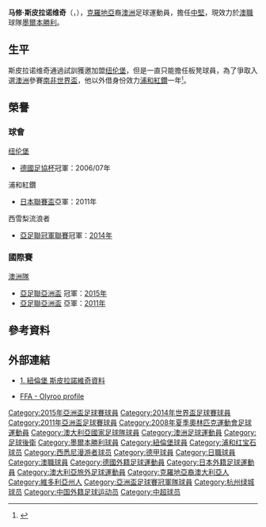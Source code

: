 {{noteta
|G1=足球|G2=ALeague|G3=JLeague
|1=zh-hans:马修;zh-hk:馬菲;zh-tw:馬修;
|2=zh-hans:斯皮拉诺维奇;zh-hk:史柏拉洛域;zh-mo:沙比蘭洛域;zh-tw:斯皮拉諾維奇;
}}
{{Football player infobox
| playername = 马修·斯皮拉诺维奇<br>Matthew Špiranović
| fullname = Matthew Thomas Špiranović<ref name="fifadata.com">{{cite news
| title = 2014 FIFA World Cup Brazil: List of Players
| url = http://www.fifadata.com/document/fwc/2014/pdf/fwc_2014_squadlists.pdf
| publisher = FIFA
| format = PDF
| page = 3
| date = 11 June 2014
| accessdate = 11 June 2014
| archive-date = 2015-06-11
| archive-url = https://web.archive.org/web/20150611133541/http://www.uefa.com/uefachampionsleague/news/newsid%3D2255077.html
| dead-url = no
}}</ref>
| image =Matthew Spiranovic 2.jpg
| image_size  = 250px
| dateofbirth = {{birth date and age|1988|6|27}}
| cityofbirth = [[吉朗|吉朗]]
| countryofbirth = [[澳大利亚|澳大利亚]]
| height = {{height|m=1.92}}<ref>{{cite web | url = http://www.wswanderersfc.com.au/player/matthew-spiranovic/qx49eifhqz21x3toe6otcxgh | title = Matthew Spiranovic | publisher = wswanderersfc.com.au | accessdate = 24 November 2014 | deadurl = yes | archiveurl = https://web.archive.org/web/20150312202256/http://www.wswanderersfc.com.au/player/matthew-spiranovic/qx49eifhqz21x3toe6otcxgh | archivedate = 2015年3月12日 }}</ref><ref>{{cite web | url = http://www.fifa.com/worldcup/players/player=229051/index.html | title = Matthew SPIRANOVIC | publisher = FIFA.com | accessdate = 24 November 2014 | archive-date = 2014-12-31 | archive-url = https://web.archive.org/web/20141231052906/http://www.fifa.com/worldcup/players/player=229051/index.html | dead-url = no }}</ref><ref name="fifadata.com" />
| currentclub = [[墨尔本胜利足球俱乐部|墨爾本勝利]]
| clubnumber = 5
| position = [[中堅|中堅]]、[[中場|正中場]]
| youthyears = <br><br>{{0}}{{0}}{{0}}{{0}}-2004<br>2004-2005<br>2005<br>2006<br>2007
| youthclubs = 北吉朗勇士<br>凱勒公園<br>{{tsl|en|Melbourne Knights||墨爾本騎士}}<br>{{tsl|en|Victorian Institute of Sport||維多利亞體育學院}}<br>[[墨爾本勝利足球俱樂部|墨爾本勝利]]<br>{{tsl|en|Australian Institute of Sport - Football (soccer)||澳洲體育學院}}<br>[[紐倫堡足球會|紐倫堡]]
| years = 2004<br />2005<br />2006-2011<br />2009 <br />2010<br />2011-2012<br />2012-2013<br />2013-2015<br />2015-2017<br />2018-2019<br />2021-
| clubs = 北吉朗勇士<br />[[墨爾本勝利足球俱樂部|墨爾本勝利]]<br />[[纽伦堡足球俱乐部|纽伦堡]]<br />[[纽伦堡足球俱乐部|纽伦堡 II]]<br />→ [[浦和紅鑽|浦和紅鑽]]（租借）<br />[[浦和紅鑽|浦和紅鑽]]<br />[[多哈艾阿拉比體育俱樂部|艾阿拉]]<br />[[西雪梨流浪者足球俱樂部|西雪梨流浪者]]<br />[[杭州绿城|杭州绿城]]<br />[[珀斯光荣足球俱乐部|珀斯光輝]]<br />[[墨尔本胜利足球俱乐部|墨爾本勝利]]
| caps(goals) = {{0}}? (1)<br />{{0}}0 (0)<br />24 (0)<br />13 (2)<br />13 (1)<br />25 (0)<br />13 (2)<br />31 (1)<br />49 (1)<br />15 (0)<br />{{0}}9 (0)
| nationalyears = 2004-05<br>2006<br/>2007-08<br>2008-2019
| nationalteam =  {{flagicon|AUS}} 澳洲U17 <br> {{flagicon|AUS}} 澳洲U20 <br> {{flagicon|AUS}} 澳洲U23 <br> {{fb|AUS}}
| nationalcaps(goals) = 17 (1)<br>14 (0)<br>{{0}}8 (0)<br>36 (0)
| pcupdate = 2022年4月9日 7:39 (UTC)
| ntupdate = 2019年6月7日 10:56 (UTC)
}}

'''马修·斯皮拉诺维奇'''（{{lang-hr|'''Matthew Špiranović'''}}，{{bd|1988年|6月27日|||catIdx=Spiranovic}}），[[克羅地亞|克羅地亞]]裔[[澳洲|澳洲]]足球運動員，擔任[[中堅|中堅]]，現效力於[[澳職|澳職]]球隊[[墨尔本胜利足球俱乐部|墨爾本勝利]]。

==生平==
斯皮拉诺维奇通過試訓獲邀加盟[[纽伦堡足球俱乐部|纽伦堡]]，但是一直只能擔任板凳球員，為了爭取入選[[澳洲國家足球隊|澳洲]]參賽[[2010年世界盃足球賽|南非世界盃]]，他以外借身份效力[[浦和紅鑽|浦和紅鑽]]一年<small><ref>{{cite news |language=zh-hans |url=http://www.dfo.cn/dfo/show.asp?id=10009 |title=斯皮拉诺维奇前往日本 黑金欣赏姆纳里 |publisher=德国足球在线 |date=2010-01-08 |accessdate=2010-01-08 }}{{dead link|date=2018年5月 |bot=InternetArchiveBot |fix-attempted=yes }}</ref></small>。

==榮譽==
===球會===
;[[纽伦堡足球俱乐部|纽伦堡]]
* [[德國足協杯|德國足協杯]]冠軍：2006/07年
;浦和紅鑽
* [[日本聯賽盃|日本聯賽盃]]亞軍：2011年
;西雪梨流浪者
* [[亞足聯冠軍聯賽|亞足聯冠軍聯賽]]冠軍：[[2014年亞足聯冠軍聯賽|2014年]]

===國際賽===
;[[澳洲國家足球隊|澳洲隊]]
*[[亞足聯亞洲盃|亞足聯亞洲盃]] 冠軍：[[2015年亞洲盃足球賽|2015年]]
*[[亞足聯亞洲盃|亞足聯亞洲盃]] 亞軍：[[2011年亞洲盃足球賽|2011年]]

==參考資料==
{{reflist}}

==外部連結==
* {{de icon}} [https://web.archive.org/web/20080528045424/http://www.fcn.de/index.php?id=13053 1. 紐倫堡 斯皮拉諾維奇資料]
* [http://www.footballaustralia.com.au/MensU23/default.aspx?s=aus_u23men_player_profile&pid=1326&tid=112 FFA - Olyroo profile] {{Wayback|url=http://www.footballaustralia.com.au/MensU23/default.aspx?s=aus_u23men_player_profile&pid=1326&tid=112 |date=20080318091612 }}

{{墨爾本勝利球員名單}}
{{2008年奥运会男子足球澳大利亚参赛名单}}
{{2014年世界盃足球賽澳大利亞參賽名單}}
{{2015年亚洲杯足球赛澳大利亚参赛名单}}
{{2015年中超分类名单杭州}}
{{2016年中超分类名单杭州}}
{{2017年中甲分类名单杭州}}

{{DEFAULTSORT:Spiranovic, Matthew}}
[[Category:2015年亞洲盃足球賽球員|Category:2015年亞洲盃足球賽球員]]
[[Category:2014年世界盃足球賽球員|Category:2014年世界盃足球賽球員]]
[[Category:2011年亞洲盃足球賽球員|Category:2011年亞洲盃足球賽球員]]
[[Category:2008年夏季奧林匹克運動會足球運動員|Category:2008年夏季奧林匹克運動會足球運動員]]
[[Category:澳大利亞國家足球隊球員|Category:澳大利亞國家足球隊球員]]
[[Category:澳洲足球運動員|Category:澳洲足球運動員]]
[[Category:足球後衛|Category:足球後衛]]
[[Category:墨爾本勝利球員|Category:墨爾本勝利球員]]
[[Category:紐倫堡球員|Category:紐倫堡球員]]
[[Category:浦和红宝石球员|Category:浦和红宝石球员]]
[[Category:西悉尼漫游者球员|Category:西悉尼漫游者球员]]
[[Category:德甲球員|Category:德甲球員]]
[[Category:日職球員|Category:日職球員]]
[[Category:澳職球員|Category:澳職球員]]
[[Category:德國外籍足球運動員|Category:德國外籍足球運動員]]
[[Category:日本外籍足球運動員|Category:日本外籍足球運動員]]
[[Category:澳大利亞旅外足球運動員|Category:澳大利亞旅外足球運動員]]
[[Category:克羅地亞裔澳大利亞人|Category:克羅地亞裔澳大利亞人]]
[[Category:維多利亞州人|Category:維多利亞州人]]
[[Category:亞洲盃足球賽冠軍隊球員|Category:亞洲盃足球賽冠軍隊球員]]
[[Category:杭州绿城球员|Category:杭州绿城球员]]
[[Category:中国外籍足球运动员|Category:中国外籍足球运动员]]
[[Category:中超球员|Category:中超球员]]